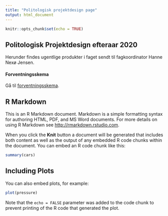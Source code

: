 ```yaml
---
title: "Politologisk projektdesign page"
output: html_document
---
```


```r
knitr::opts_chunk$set(echo = TRUE)
```

## Politologisk Projektdesign efteraar 2020
Herunder findes ugentlige produkter i faget sendt til fagkoordinator Hanne Nexø Jensen.

#### Forventningsskema
Gå til [forventningsskema](files/Forventningsskema.pdf).

## R Markdown

This is an R Markdown document. Markdown is a simple formatting syntax for authoring HTML, PDF, and MS Word documents. For more details on using R Markdown see <http://rmarkdown.rstudio.com>.

When you click the **Knit** button a document will be generated that includes both content as well as the output of any embedded R code chunks within the document. You can embed an R code chunk like this:

```r
summary(cars)
```

## Including Plots

You can also embed plots, for example:

```r
plot(pressure)
```

Note that the `echo = FALSE` parameter was added to the code chunk to prevent printing of the R code that generated the plot.
